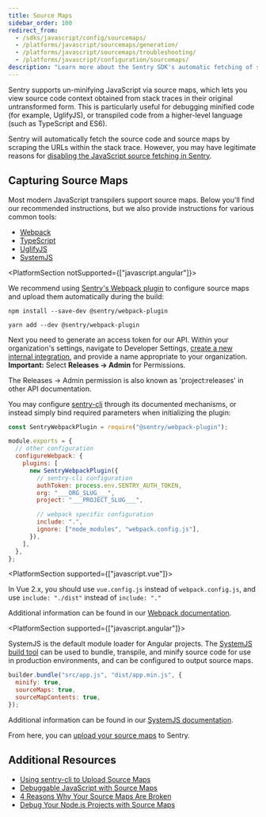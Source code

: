 ```yaml
---
title: Source Maps
sidebar_order: 100
redirect_from:
  - /sdks/javascript/config/sourcemaps/
  - /platforms/javascript/sourcemaps/generation/
  - /platforms/javascript/sourcemaps/troubleshooting/
  - /platforms/javascript/configuration/sourcemaps/
description: "Learn more about the Sentry SDK's automatic fetching of source code and source maps by scraping the URLs within the stack trace."
---
```


Sentry supports un-minifying JavaScript via source maps, which lets you view source code context obtained from stack traces in their original untransformed form. This is particularly useful for debugging minified code (for example, UglifyJS), or transpiled code from a higher-level language (such as TypeScript and ES6).

<Note>

Sentry will automatically fetch the source code and source maps by scraping the URLs within the stack trace. However, you may have legitimate reasons for [disabling the JavaScript source fetching in Sentry](https://blog.sentry.io/2018/07/17/source-code-fetching).

</Note>

## Capturing Source Maps

Most modern JavaScript transpilers support source maps. Below you'll find our recommended instructions, but we also provide instructions for various common tools:

- [Webpack](tools/webpack/)
- [TypeScript](tools/typescript/)
- [UglifyJS](tools/uglifyjs/)
- [SystemJS](tools/systemjs/)

<PlatformSection notSupported={["javascript.angular"]}>

We recommend using [Sentry's Webpack plugin](https://github.com/getsentry/sentry-webpack-plugin) to configure source maps and upload them automatically during the build:

```shell {tabTitle:npm}
npm install --save-dev @sentry/webpack-plugin
```

```shell {tabTitle:yarn}
yarn add --dev @sentry/webpack-plugin
```

Next you need to generate an access token for our API. Within your organization's settings, navigate to Developer Settings, [create a new internal integration](/product/integrations/integration-platform/#internal-integrations), and provide a name appropriate to your organization. **Important:** Select **Releases -> Admin** for Permissions.

<Note>

The Releases -> Admin permission is also known as 'project:releases' in other API documentation.

</Note>

You may configure [sentry-cli](/product/cli/configuration/) through its documented mechanisms, or instead simply bind required parameters when initializing the plugin:

```javascript {filename:webpack.config.js}
const SentryWebpackPlugin = require("@sentry/webpack-plugin");

module.exports = {
  // other configuration
  configureWebpack: {
    plugins: [
      new SentryWebpackPlugin({
        // sentry-cli configuration
        authToken: process.env.SENTRY_AUTH_TOKEN,
        org: "___ORG_SLUG___",
        project: "___PROJECT_SLUG___",

        // webpack specific configuration
        include: ".",
        ignore: ["node_modules", "webpack.config.js"],
      }),
    ],
  },
};
```

<PlatformSection supported={["javascript.vue"]}>

In Vue 2.x, you should use `vue.config.js` instead of `webpack.config.js`, and use `include: "./dist"` instead of `include: "."`

</PlatformSection>

Additional information can be found in our [Webpack documentation](tools/webpack/).

</PlatformSection>

<PlatformSection supported={["javascript.angular"]}>

SystemJS is the default module loader for Angular projects. The [SystemJS build tool](https://github.com/systemjs/builder) can be used to bundle, transpile, and minify source code for use in production environments, and can be configured to output source maps.

```javascript
builder.bundle("src/app.js", "dist/app.min.js", {
  minify: true,
  sourceMaps: true,
  sourceMapContents: true,
});
```

Additional information can be found in our [SystemJS documentation](tools/systemjs/).

From here, you can [upload your source maps](uploading/) to Sentry.

</PlatformSection>

## Additional Resources

- [Using sentry-cli to Upload Source Maps](/product/cli/releases/#sentry-cli-sourcemaps)
- [Debuggable JavaScript with Source Maps](https://blog.sentry.io/2015/10/29/debuggable-javascript-with-source-maps.html)
- [4 Reasons Why Your Source Maps Are Broken](https://blog.sentry.io/2018/10/18/4-reasons-why-your-source-maps-are-broken)
- [Debug Your Node.js Projects with Source Maps](https://blog.sentry.io/2019/02/20/debug-node-source-maps)
